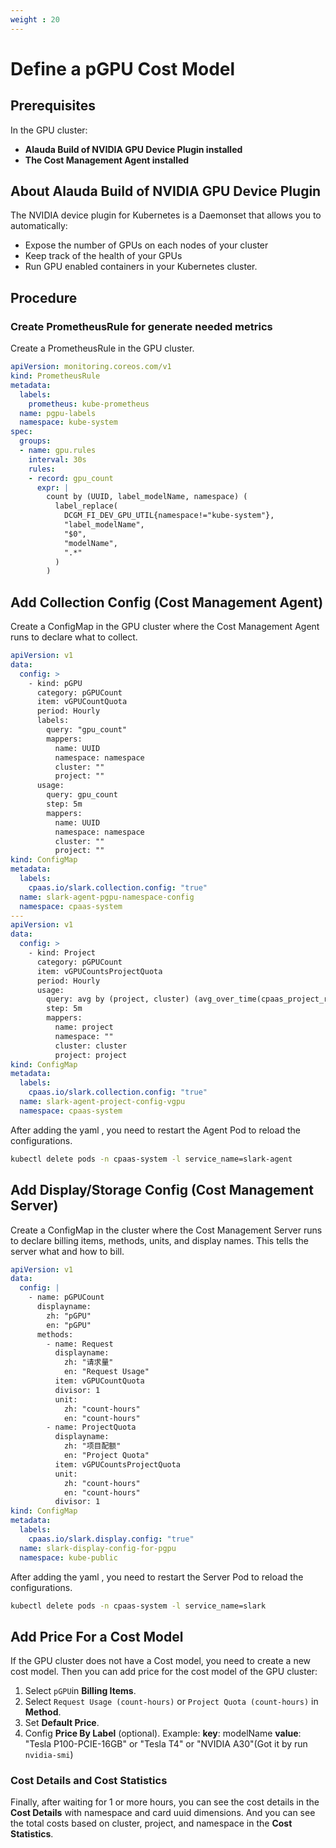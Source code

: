 ```yaml
---
weight : 20
---
```


# Define a pGPU Cost Model

## Prerequisites

In the GPU cluster:
- **Alauda Build of NVIDIA GPU Device Plugin installed**
- **The Cost Management Agent installed**

## About Alauda Build of NVIDIA GPU Device Plugin

The NVIDIA device plugin for Kubernetes is a Daemonset that allows you to automatically:

- Expose the number of GPUs on each nodes of your cluster
- Keep track of the health of your GPUs
- Run GPU enabled containers in your Kubernetes cluster.

<ExternalSite name="pgpu" />

## Procedure

### Create PrometheusRule for generate needed metrics

Create a PrometheusRule in the GPU cluster.

```yaml
apiVersion: monitoring.coreos.com/v1
kind: PrometheusRule
metadata:
  labels:
    prometheus: kube-prometheus
  name: pgpu-labels
  namespace: kube-system
spec:
  groups:
  - name: gpu.rules
    interval: 30s
    rules:
    - record: gpu_count
      expr: |
        count by (UUID, label_modelName, namespace) (
          label_replace(
            DCGM_FI_DEV_GPU_UTIL{namespace!="kube-system"},
            "label_modelName",
            "$0",
            "modelName",
            ".*"
          )
        )
```

## Add Collection Config (Cost Management Agent)

Create a ConfigMap in the GPU cluster where the Cost Management Agent runs to declare what to collect.

```yaml
apiVersion: v1
data:
  config: >
    - kind: pGPU
      category: pGPUCount
      item: vGPUCountQuota
      period: Hourly
      labels:
        query: "gpu_count"
        mappers:
          name: UUID
          namespace: namespace
          cluster: ""
          project: ""
      usage:
        query: gpu_count
        step: 5m
        mappers:
          name: UUID
          namespace: namespace
          cluster: ""
          project: ""
kind: ConfigMap
metadata:
  labels:
    cpaas.io/slark.collection.config: "true"
  name: slark-agent-pgpu-namespace-config
  namespace: cpaas-system
---
apiVersion: v1
data:
  config: >
    - kind: Project
      category: pGPUCount
      item: vGPUCountsProjectQuota
      period: Hourly
      usage:
        query: avg by (project, cluster) (avg_over_time(cpaas_project_resourcequota{resource="requests.nvidia.com/gpu", type="project-hard"}[5m]))
        step: 5m
        mappers:
          name: project
          namespace: ""
          cluster: cluster
          project: project
kind: ConfigMap
metadata:
  labels:
    cpaas.io/slark.collection.config: "true"
  name: slark-agent-project-config-vgpu
  namespace: cpaas-system
```

After adding the yaml , you need to restart the Agent Pod to reload the configurations.

```bash
kubectl delete pods -n cpaas-system -l service_name=slark-agent
```

## Add Display/Storage Config (Cost Management Server)

Create a ConfigMap in the cluster where the Cost Management Server runs to declare billing items, methods, units, and display names. This tells the server what and how to bill.

```yaml
apiVersion: v1
data:
  config: |
    - name: pGPUCount
      displayname:
        zh: "pGPU"
        en: "pGPU"
      methods:
        - name: Request
          displayname:
            zh: "请求量"
            en: "Request Usage"
          item: vGPUCountQuota
          divisor: 1
          unit:
            zh: "count-hours"
            en: "count-hours"
        - name: ProjectQuota
          displayname:
            zh: "项目配额"
            en: "Project Quota"
          item: vGPUCountsProjectQuota
          unit:
            zh: "count-hours"
            en: "count-hours"
          divisor: 1
kind: ConfigMap
metadata:
  labels:
    cpaas.io/slark.display.config: "true"
  name: slark-display-config-for-pgpu
  namespace: kube-public
```

After adding the yaml , you need to restart the Server Pod to reload the configurations.

```bash
kubectl delete pods -n cpaas-system -l service_name=slark
```

## Add Price For a Cost Model

If the GPU cluster does not have a Cost model, you need to create a new cost model.
Then you can add price for the cost model of the GPU cluster:

1. Select `pGPU`in **Billing Items**.
2. Select `Request Usage (count-hours)` or `Project Quota (count-hours)` in **Method**.
3. Set **Default Price**.
4. Config **Price By Label** (optional).
  Example:
    **key**: modelName
    **value**: "Tesla P100-PCIE-16GB" or "Tesla T4" or "NVIDIA A30"(Got it by run `nvidia-smi`)


### Cost Details and Cost Statistics

Finally, after waiting for 1 or more hours, you can see the cost details in the **Cost Details** with namespace and card uuid dimensions.
And you can see the total costs based on cluster, project, and namespace in the **Cost Statistics**.
